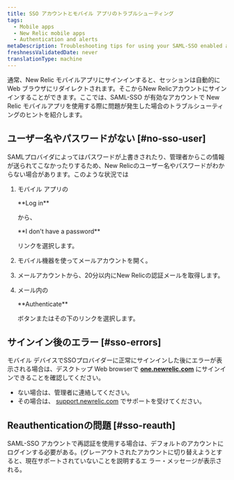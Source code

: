 ```yaml
---
title: SSO アカウントとモバイル アプリのトラブルシューティング
tags:
  - Mobile apps
  - New Relic mobile apps
  - Authentication and alerts
metaDescription: Troubleshooting tips for using your SAML-SSO enabled account with the New Relic mobile app.
freshnessValidatedDate: never
translationType: machine
---
```


通常、New Relic モバイルアプリにサインインすると、セッションは自動的に Web ブラウザにリダイレクトされます。そこからNew Relicアカウントにサインインすることができます。ここでは、SAML-SSO が有効なアカウントで New Relic モバイルアプリを使用する際に問題が発生した場合のトラブルシューティングのヒントを紹介します。

## ユーザー名やパスワードがない [#no-sso-user]

SAMLプロバイダによってはパスワードが上書きされたり、管理者からこの情報が送られてこなかったりするため、New Relicのユーザー名やパスワードがわからない場合があります。このような状況では

1. モバイル アプリの

   <DNT>
     **Log in**
   </DNT>

   から、

   <DNT>
     **I don't have a password**
   </DNT>

   リンクを選択します。

2. モバイル機器を使ってメールアカウントを開く。

3. メールアカウントから、20分以内にNew Relicの認証メールを取得します。

4. メール内の

   <DNT>
     **Authenticate**
   </DNT>

   ボタンまたはその下のリンクを選択します。

## サインイン後のエラー [#sso-errors]

モバイル デバイスでSSOプロバイダーに正常にサインインした後にエラーが表示される場合は、デスクトップ Web browserで <DNT>**[one.newrelic.com](https://one.newrelic.com/all-capabilities)**</DNT> にサインインできることを確認してください。

* ない場合は、管理者に連絡してください。
* その場合は、 [support.newrelic.com](https://support.newrelic.com) でサポートを受けてください。

## Reauthenticationの問題 [#sso-reauth]

SAML-SSO アカウントで再認証を使用する場合は、デフォルトのアカウントにログインする必要がある。(グレーアウトされたアカウントに切り替えようとすると、現在サポートされていないことを説明するエ ラー・メッセージが表示される。
